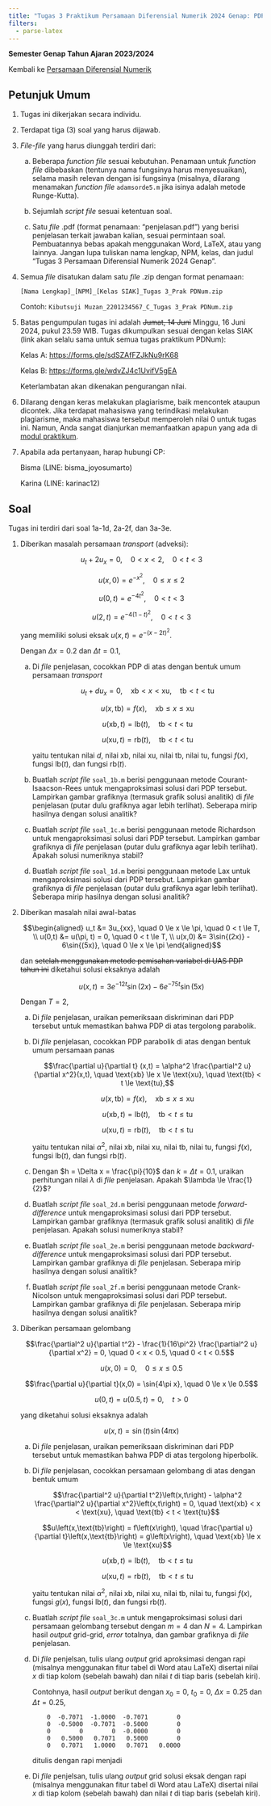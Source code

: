 ```yaml
---
title: "Tugas 3 Praktikum Persamaan Diferensial Numerik 2024 Genap: PDP Numerik"
filters:
  - parse-latex
---
```


**Semester Genap Tahun Ajaran 2023/2024**

Kembali ke [Persamaan Diferensial Numerik](./pdnum2024genap.qmd)

## Petunjuk Umum

1. Tugas ini dikerjakan secara individu.

2. Terdapat tiga (3) soal yang harus dijawab.

3. *File-file* yang harus diunggah terdiri dari:

    a. Beberapa *function file* sesuai kebutuhan. Penamaan untuk *function file* dibebaskan (tentunya nama fungsinya harus menyesuaikan), selama masih relevan dengan isi fungsinya (misalnya, dilarang menamakan *function file* `adamsorde5.m` jika isinya adalah metode Runge-Kutta).

    b. Sejumlah *script file* sesuai ketentuan soal.

    c. Satu *file* .pdf (format penamaan: "penjelasan.pdf") yang berisi penjelasan terkait jawaban kalian, sesuai permintaan soal. Pembuatannya bebas apakah menggunakan Word, LaTeX, atau yang lainnya. Jangan lupa tuliskan nama lengkap, NPM, kelas, dan judul "Tugas 3 Persamaan Diferensial Numerik 2024 Genap".

4. Semua *file* disatukan dalam satu *file* .zip dengan format penamaan:

    `[Nama Lengkap]_[NPM]_[Kelas SIAK]_Tugas 3_Prak PDNum.zip`

    Contoh: `Kibutsuji Muzan_2201234567_C_Tugas 3_Prak PDNum.zip`

5. Batas pengumpulan tugas ini adalah ~~Jumat, 14 Juni~~ Minggu, 16 Juni 2024, pukul 23.59 WIB. Tugas dikumpulkan sesuai dengan kelas SIAK (link akan selalu sama untuk semua tugas praktikum PDNum):

    Kelas A: <https://forms.gle/sdSZAfFZJkNu9rK68>

    Kelas B: <https://forms.gle/wdvZJ4c1UvifV5gEA>

    Keterlambatan akan dikenakan pengurangan nilai.

6. Dilarang dengan keras melakukan plagiarisme, baik mencontek ataupun dicontek. Jika terdapat mahasiswa yang terindikasi melakukan plagiarisme, maka mahasiswa tersebut memperoleh nilai 0 untuk tugas ini. Namun, Anda sangat dianjurkan memanfaatkan apapun yang ada di [modul praktikum](./pdnum2024genap.qmd).

7. Apabila ada pertanyaan, harap hubungi CP:
    
    Bisma (LINE: bisma_joyosumarto)
    
    Karina (LINE: karinac12)

## Soal

Tugas ini terdiri dari soal 1a-1d, 2a-2f, dan 3a-3e.

1. Diberikan masalah persamaan *transport* (adveksi):

    $$u_t + 2u_x = 0, \quad 0 < x < 2, \quad 0 < t < 3$$

    $$u(x,0) = e^{-x^2}, \quad 0 \le x \le 2$$

    $$u(0,t) = e^{-4t^2}, \quad 0 < t < 3$$

    $$u(2,t) = e^{-4\left(1-t\right)^2}, \quad 0 < t < 3$$

    yang memiliki solusi eksak $u(x,t) = e^{-\left(x-2t\right)^2}$.

    Dengan $\Delta x = 0.2$ dan $\Delta t = 0.1$,

    a. Di *file* penjelasan, cocokkan PDP di atas dengan bentuk umum persamaan *transport*

        $$u_t + du_x = 0, \quad \text{xb} < x < \text{xu}, \quad \text{tb} < t < \text{tu}$$

        $$u(x,\text{tb}) = f(x), \quad \text{xb} \le x \le \text{xu}$$

        $$u(\text{xb},t) = \text{lb}(t), \quad \text{tb} < t < \text{tu}$$

        $$u(\text{xu},t) = \text{rb}(t), \quad \text{tb} < t < \text{tu}$$

        yaitu tentukan nilai $d$, nilai $\text{xb}$, nilai $\text{xu}$, nilai $\text{tb}$, nilai $\text{tu}$, fungsi $f(x)$, fungsi $\text{lb}(t)$, dan fungsi $\text{rb}(t)$.

    b. Buatlah *script file* `soal_1b.m` berisi penggunaan metode Courant-Isaacson-Rees untuk mengaproksimasi solusi dari PDP tersebut. Lampirkan gambar grafiknya (termasuk grafik solusi analitik) di *file* penjelasan (putar dulu grafiknya agar lebih terlihat). Seberapa mirip hasilnya dengan solusi analitik?

    c. Buatlah *script file* `soal_1c.m` berisi penggunaan metode Richardson untuk mengaproksimasi solusi dari PDP tersebut. Lampirkan gambar grafiknya di *file* penjelasan (putar dulu grafiknya agar lebih terlihat). Apakah solusi numeriknya stabil?

    d. Buatlah *script file* `soal_1d.m` berisi penggunaan metode Lax untuk mengaproksimasi solusi dari PDP tersebut. Lampirkan gambar grafiknya di *file* penjelasan (putar dulu grafiknya agar lebih terlihat). Seberapa mirip hasilnya dengan solusi analitik?

2. Diberikan masalah nilai awal-batas

    $$\begin{aligned}
        u_t &= 3u_{xx}, \quad 0 \le x \le \pi, \quad 0 < t \le T, \\
        u(0,t) &= u(\pi, t) = 0, \quad 0 < t \le T, \\
        u(x,0) &= 3\sin{(2x)} - 6\sin{(5x)}, \quad 0 \le x \le \pi
    \end{aligned}$$

    dan ~~setelah menggunakan metode pemisahan variabel di UAS PDP tahun ini~~ diketahui solusi eksaknya adalah

    $$u(x,t) = 3e^{-12t} \sin{(2x)} - 6e^{-75t} \sin{(5x)}$$

    Dengan $T=2$,

    a. Di *file* penjelasan, uraikan pemeriksaan diskriminan dari PDP tersebut untuk memastikan bahwa PDP di atas tergolong parabolik.

    b. Di *file* penjelasan, cocokkan PDP parabolik di atas dengan bentuk umum persamaan panas

        $$\frac{\partial u}{\partial t} (x,t) = \alpha^2 \frac{\partial^2 u}{\partial x^2}(x,t), \quad \text{xb} \le x \le \text{xu}, \quad \text{tb} < t \le \text{tu},$$

        $$u(x,\text{tb}) = f(x), \quad \text{xb} \le x \le \text{xu}$$

        $$u(\text{xb},t) = \text{lb}(t), \quad \text{tb} < t \le \text{tu}$$

        $$u(\text{xu},t) = \text{rb}(t), \quad \text{tb} < t \le \text{tu}$$

        yaitu tentukan nilai $\alpha^2$, nilai $\text{xb}$, nilai $\text{xu}$, nilai $\text{tb}$, nilai $\text{tu}$, fungsi $f(x)$, fungsi $\text{lb}(t)$, dan fungsi $\text{rb}(t)$.

    c. Dengan $h = \Delta x = \frac{\pi}{10}$ dan $k = \Delta t = 0.1$, uraikan perhitungan nilai $\lambda$ di *file* penjelasan. Apakah $\lambda \le \frac{1}{2}$?

    d. Buatlah *script file* `soal_2d.m` berisi penggunaan metode *forward-difference* untuk mengaproksimasi solusi dari PDP tersebut. Lampirkan gambar grafiknya (termasuk grafik solusi analitik) di *file* penjelasan. Apakah solusi numeriknya stabil?

    e. Buatlah *script file* `soal_2e.m` berisi penggunaan metode *backward-difference* untuk mengaproksimasi solusi dari PDP tersebut. Lampirkan gambar grafiknya di *file* penjelasan. Seberapa mirip hasilnya dengan solusi analitik?

    f. Buatlah *script file* `soal_2f.m` berisi penggunaan metode Crank-Nicolson untuk mengaproksimasi solusi dari PDP tersebut. Lampirkan gambar grafiknya di *file* penjelasan. Seberapa mirip hasilnya dengan solusi analitik?

3. Diberikan persamaan gelombang

    $$\frac{\partial^2 u}{\partial t^2} - \frac{1}{16\pi^2} \frac{\partial^2 u}{\partial x^2} = 0, \quad 0 < x < 0.5, \quad 0 < t < 0.5$$

    $$u(x,0) = 0, \quad 0 \le x \le 0.5$$

    $$\frac{\partial u}{\partial t}(x,0) = \sin{4\pi x}, \quad 0 \le x \le 0.5$$

    $$u(0,t) = u(0.5, t) = 0, \quad t > 0$$

    yang diketahui solusi eksaknya adalah

    $$u(x,t) = \sin{(t)} \sin{(4\pi x)}$$

    a. Di *file* penjelasan, uraikan pemeriksaan diskriminan dari PDP tersebut untuk memastikan bahwa PDP di atas tergolong hiperbolik.

    b. Di *file* penjelasan, cocokkan persamaan gelombang di atas dengan bentuk umum

        $$\frac{\partial^2 u}{\partial t^2}\left(x,t\right) - \alpha^2 \frac{\partial^2 u}{\partial  x^2}\left(x,t\right) = 0, \quad \text{xb} < x < \text{xu}, \quad \text{tb} < t < \text{tu}$$

        $$u\left(x,\text{tb}\right) = f\left(x\right), \quad \frac{\partial u}{\partial t}\left(x,\text{tb}\right) = g\left(x\right), \quad \text{xb} \le x \le \text{xu}$$

        $$u\left(\text{xb},t\right) = \text{lb}\left(t\right), \quad \text{tb} < t \le \text{tu}$$

        $$u\left(\text{xu},t\right) = \text{rb}\left(t\right), \quad \text{tb} < t \le \text{tu}$$

        yaitu tentukan nilai $\alpha^2$, nilai $\text{xb}$, nilai $\text{xu}$, nilai $\text{tb}$, nilai $\text{tu}$, fungsi $f(x)$, fungsi $g(x)$, fungsi $\text{lb}(t)$, dan fungsi $\text{rb}(t)$.

    c. Buatlah *script file* `soal_3c.m` untuk mengaproksimasi solusi dari persamaan gelombang tersebut dengan $m=4$ dan $N=4$. Lampirkan hasil *output* grid-grid, *error* totalnya, dan gambar grafiknya di *file* penjelasan.

    d. Di *file* penjelsan, tulis ulang *output* grid aproksimasi dengan rapi (misalnya menggunakan fitur tabel di Word atau LaTeX) disertai nilai $x$ di tiap kolom (sebelah bawah) dan nilai $t$ di tiap baris (sebelah kiri).

        Contohnya, hasil *output* berikut dengan $x_0=0$, $t_0=0$, $\Delta x = 0.25$ dan $\Delta t = 0.25$,

        ```
            0  -0.7071  -1.0000  -0.7071        0
            0  -0.5000  -0.7071  -0.5000        0
            0        0        0  -0.0000        0
            0   0.5000   0.7071   0.5000        0
            0   0.7071   1.0000   0.7071   0.0000
        ```

        ditulis dengan rapi menjadi
        
        ```{=latex}
        \begin{tabular}{r|r|r|r|r|r}
            &&&&&\\
            $t_4 = 1$     & 0     & -0.7071 & -1.0000 & -0.7071 & 0 \\
            \hline
            $t_3 = 0.75$  & 0     & -0.5000 & -0.7071 & -0.5000 & 0 \\
            \hline
            $t_2 = 0.5$   & 0     &       0 &       0 & -0.0000 & 0 \\
            \hline
            $t_1 = 0.25$  & 0     &  0.5000 &  0.7071 &  0.5000 & 0 \\
            \hline
            $t_0 = 0$     & 0     &  0.7071 &  1.0000 &  0.7071 & 0.0000 \\
            \hline
                        & $x_0=0$ & $x_1=0.25$& $x_2=0.5$ & $x_3=0.75$& $x_4=1$
        \end{tabular}$$
        ```

    e. Di *file* penjelsan, tulis ulang *output* grid solusi eksak dengan rapi (misalnya menggunakan fitur tabel di Word atau LaTeX) disertai nilai $x$ di tiap kolom (sebelah bawah) dan nilai $t$ di tiap baris (sebelah kiri).
